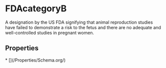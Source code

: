   
# FDAcategoryB

A designation by the US FDA signifying that animal reproduction studies have failed to demonstrate a risk to the fetus and there are no adequate and well-controlled studies in pregnant women.

## Properties

<Grid>
* [](/Properties/Schema.org/)
</Grid>


